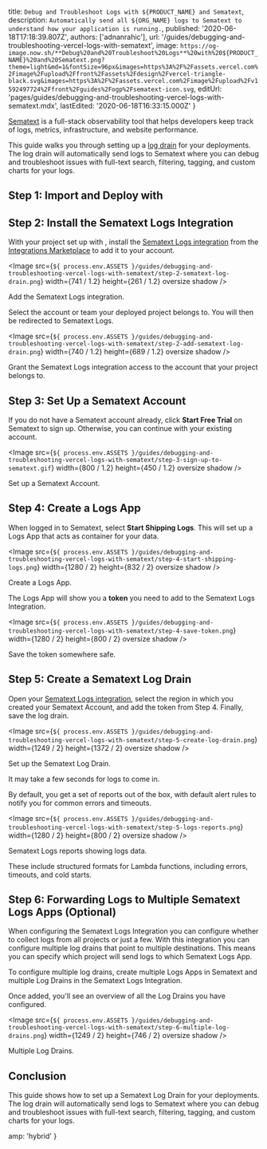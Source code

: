 
  title: `Debug and Troubleshoot Logs with ${PRODUCT_NAME} and Sematext`,
  description: `Automatically send all ${ORG_NAME} logs to Sematext to understand how your application is running.`,
  published: '2020-06-18T17:18:39.807Z',
  authors: ['adnanrahic'],
  url: '/guides/debugging-and-troubleshooting-vercel-logs-with-sematext',
  image: `https://og-image.now.sh/**Debug%20and%20Troubleshoot%20Logs**%20with%20${PRODUCT_NAME}%20and%20Sematext.png?theme=light&md=1&fontSize=96px&images=https%3A%2F%2Fassets.vercel.com%2Fimage%2Fupload%2Ffront%2Fassets%2Fdesign%2Fvercel-triangle-black.svg&images=https%3A%2F%2Fassets.vercel.com%2Fimage%2Fupload%2Fv1592497724%2Ffront%2Fguides%2Fogp%2Fsematext-icon.svg`,
  editUrl:
    'pages/guides/debugging-and-troubleshooting-vercel-logs-with-sematext.mdx',
  lastEdited: '2020-06-18T16:33:15.000Z'
}

[Sematext](https://sematext.com/) is a full-stack observability tool that helps developers keep track of logs, metrics, infrastructure, and website performance.

This guide walks you through setting up a [log drain](/blog/log-drains) for your <OrgName /> deployments. The log drain will automatically send logs to Sematext where you can debug and troubleshoot issues with full-text search, filtering, tagging, and custom charts for your <OrgName /> logs.

## Step 1: Import and Deploy with <NameWrapper name={PRODUCT_NAME} />

<DeploySection meta={meta} />

## Step 2: Install the Sematext Logs <NameWrapper name={ORG_NAME} /> Integration

With your project set up with <OrgName />, install the [Sematext Logs integration](/integrations/sematext-log-drain) from the [<OrgName /> Integrations Marketplace](/integrations) to add it to your account.

<Image
  src={`${
    process.env.ASSETS
  }/guides/debugging-and-troubleshooting-vercel-logs-with-sematext/step-2-sematext-log-drain.png`}
  width={741 / 1.2}
  height={261 / 1.2}
  oversize
  shadow
/>
<Caption>
  Add the Sematext Logs integration.
</Caption>

Select the account or team your deployed project belongs to. You will then be redirected to Sematext Logs.

<Image
  src={`${
    process.env.ASSETS
  }/guides/debugging-and-troubleshooting-vercel-logs-with-sematext/step-2-add-sematext-log-drain.png`}
  width={740 / 1.2}
  height={689 / 1.2}
  oversize
  shadow
/>
<Caption>
  Grant the Sematext Logs integration access to the account that your
  project belongs to.
</Caption>

## Step 3: Set Up a Sematext Account

If you do not have a Sematext account already, click **Start Free Trial** on Sematext to sign up. Otherwise, you can continue with your existing account.

<Image
  src={`${
    process.env.ASSETS
  }/guides/debugging-and-troubleshooting-vercel-logs-with-sematext/step-3-sign-up-to-sematext.gif`}
  width={800 / 1.2}
  height={450 / 1.2}
  oversize
  shadow
/>
<Caption>Set up a Sematext Account.</Caption>

## Step 4: Create a Logs App

When logged in to Sematext, select **Start Shipping Logs**. This will set up a Logs App that acts as container for your data.

<Image
  src={`${
    process.env.ASSETS
  }/guides/debugging-and-troubleshooting-vercel-logs-with-sematext/step-4-start-shipping-logs.png`}
  width={1280 / 2}
  height={832 / 2}
  oversize
  shadow
/>
<Caption>Create a Logs App.</Caption>

The Logs App will show you a **token** you need to add to the Sematext Logs <NameWrapper name={ORG_NAME} /> Integration.

<Image
  src={`${
    process.env.ASSETS
  }/guides/debugging-and-troubleshooting-vercel-logs-with-sematext/step-4-save-token.png`}
  width={1280 / 2}
  height={800 / 2}
  oversize
  shadow
/>
<Caption>Save the token somewhere safe.</Caption>

## Step 5: Create a Sematext Log Drain

Open your [Sematext Logs integration](/integrations/sematext-log-drain), select the region in which you created your Sematext Account, and add the token from Step 4. Finally, save the log drain.

<Image
  src={`${
    process.env.ASSETS
  }/guides/debugging-and-troubleshooting-vercel-logs-with-sematext/step-5-create-log-drain.png`}
  width={1249 / 2}
  height={1372 / 2}
  oversize
  shadow
/>
<Caption>Set up the Sematext Log Drain.</Caption>

<Note>It may take a few seconds for logs to come in.</Note>

By default, you get a set of reports out of the box, with default alert rules to notify you for common errors and timeouts.

<Image
  src={`${
    process.env.ASSETS
  }/guides/debugging-and-troubleshooting-vercel-logs-with-sematext/step-5-logs-reports.png`}
  width={1280 / 2}
  height={800 / 2}
  oversize
  shadow
/>
<Caption>Sematext Logs reports showing logs data.</Caption>

These include structured formats for Lambda functions, including errors, timeouts, and cold starts.

## Step 6: Forwarding <NameWrapper name={ORG_NAME} /> Logs to Multiple Sematext Logs Apps (Optional)

When configuring the Sematext Logs <NameWrapper name={ORG_NAME} /> Integration you can configure whether to collect logs from all projects or just a few. With this integration you can configure multiple log drains that point to multiple destinations. This means you can specify which project will send logs to which Sematext Logs App.

To configure multiple log drains, create multiple Logs Apps in Sematext and multiple Log Drains in the Sematext Logs <NameWrapper name={ORG_NAME} /> Integration.

Once added, you'll see an overview of all the Log Drains you have configured.

<Image
  src={`${
    process.env.ASSETS
  }/guides/debugging-and-troubleshooting-vercel-logs-with-sematext/step-6-multiple-log-drains.png`}
  width={1249 / 2}
  height={746 / 2}
  oversize
  shadow
/>
<Caption>Multiple Log Drains.</Caption>

## Conclusion

This guide shows how to set up a Sematext Log Drain for your <OrgName /> deployments. The log drain will automatically send logs to Sematext where you can debug and troubleshoot issues with full-text search, filtering, tagging, and custom charts for your <OrgName /> logs.


  amp: 'hybrid'
}
